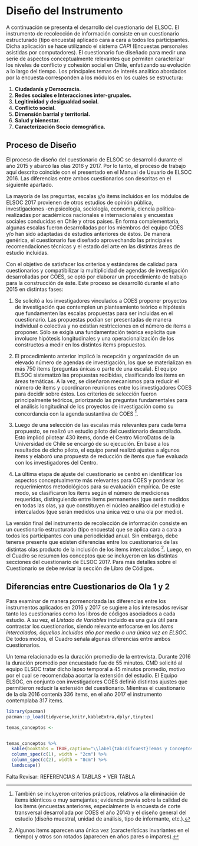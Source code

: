 # Diseño del Instrumento {#dis_ins}

A continuación se presenta el desarrollo del cuestionario del ELSOC. El instrumento de recolección de información consiste en un cuestionario estructurado (tipo encuesta) aplicado cara a cara a todos los participantes. Dicha aplicación se hace utilizando el sistema *CAPI* (Encuestas personales asistidas por computadores). El cuestionario fue diseñado para medir una serie de aspectos conceptualmente  relevantes que permiten caracterizar los niveles  de conflicto y cohesión social en Chile, enfatizando su evolución a lo largo del tiempo. Los principales temas de interés analítico abordados por la encuesta corresponden a los módulos en los cuales se estructura:

1. **Ciudadanía y Democracia.**
2. **Redes sociales e Interacciones inter-grupales.**
3. **Legitimidad y desigualdad social.**
4. **Conflicto social.**
5. **Dimensión barrial y territorial.**
6. **Salud y bienestar.**
7. **Caracterización Socio demográfica.**

## Proceso de Diseño {#proc-dis}
El proceso de diseño del cuestionario de ELSOC se desarrolló durante el año 2015 y abarcó las olas 2016 y 2017. Por lo tanto, el proceso de trabajo aquí descrito coincide con el presentado en el Manual de Usuario de ELSOC 2016. Las diferencias entre ambos cuestionarios son descritas en el siguiente apartado.

La mayoría de las preguntas, escalas y/o items incluidos en los módulos de ELSOC 2017 provienen de otros estudios de opinión pública, investigaciones -en psicología, sociología, economía, ciencia política- realizadas por académicos nacionales e internacionales y encuestas sociales conducidas en Chile y otros países. En forma complementaria, algunas escalas fueron desarrolladas por los miembros del equipo COES y/o han sido adaptadas de estudios anteriores de éstos. De manera genérica, el cuestionario fue diseñado aprovechando las principales recomendaciones técnicas y el estado del arte en las distintas áreas de estudio incluidas.

Con el objetivo de satisfacer los criterios y estándares de calidad para cuestionarios y compatibilizar la multiplicidad de agendas de investigación desarrolladas por COES, se optó por elaborar un procedimiento de trabajo para la construcción de éste. Este proceso se desarrolló durante el año 2015 en distintas fases:


1. Se solicitó a los investigadores vinculados a COES proponer proyectos de investigación que contemplen un planteamiento teórico e hipótesis que fundamenten las escalas propuestas para ser incluidas en el cuestionario. Las propuestas podían ser presentadas de manera individual o colectiva y no existían restricciones en el número de ítems a proponer. Sólo se exigía una fundamentación teórica explícita que involucre hipótesis longitudinales y una operacionalización de los constructos a medir en los distintos items propuestos. 
2. El procedimiento anterior implicó la recepción y organización de un elevado número de agendas de investigación, los que se materializan en más 750 items (preguntas únicas o parte de una escala). El equipo ELSOC sistematizó las propuestas recibidas, clasificando los items en áreas temáticas. A la vez, se diseñaron mecanismos para reducir el número de items y coordinaron reuniones entre los investigadores COES para decidir sobre éstos. Los criterios de selección fueron principalmente teóricos, priorizando las preguntas fundamentales para el análisis longitudinal de los proyectos de investigación como su concordancia con la agenda sustantiva de COES ^[También se incluyeron criterios prácticos, relativos a la eliminación de items idénticos o muy semejantes; evidencia previa sobre la calidad de los items (encuestas anteriores, especialmente la encuesta de corte transversal desarrollada por COES el año 2014) y el diseño general del estudio (diseño muestral, unidad de análisis, tipo de informante, etc.).].

3. Luego de una selección de las escalas más relevantes para cada tema propuesto, se realizó un estudio piloto del cuestionario desarrollado. Esto implicó pilotear 430 items, donde el Centro MicroDatos de la Universidad de Chile se encargó de su ejecución. En base a los resultados de dicho piloto, el equipo panel realizó ajustes a algunos items y elaboró una propuesta de reducción de ítems que fue evaluada con los investigadores del Centro. 

4. La última etapa de ajuste del cuestionario se centró en identificar los aspectos conceptualmente más relevantes para COES y ponderar los requerimientos metodológicos para su evaluación empírica. De este modo, se clasificaron los items según el número de mediciones requeridas, distinguiendo entre items permanentes (que serán medidos en todas las olas, ya que constituyen el núcleo analítico del estudio) e  intercalados (que serán medidos una única vez o una ola por medio). 


La versión final del instrumento de recolección de información consiste en un cuestionario estructurado (tipo encuesta) que se aplica cara a cara a todos los participantes con una periodicidad anual. Sin embargo, debe tenerse presente que existen diferencias entre los cuestionarios de las distintas olas producto de la inclusión de los items intercalados ^[Algunos items aparecen una única vez (características invariantes en el tiempo) y otros son rotados (aparecen en años pares o impares).]. Luego, en el Cuadro \ref{table:items} se resumen los conceptos que se incluyeron en las distintas secciones del cuestionario de ELSOC 2017. Para más detalles sobre el Cuestionario se debe revisar la sección de Libro de Códigos.

\newpage
## Diferencias entre Cuestionarios de Ola 1 y 2 {#dif-cuest}
Para examinar de manera pormenorizada las diferencias entre los instrumentos aplicados en 2016 y 2017 se sugiere a los interesados revisar tanto los cuestionarios como los libros de códigos asociadoos a cada estudio. A su vez, el *Listado de Variables* incluido es una guía útil para contrastar los cuestionarios, siendo relevante enfocarse en los *items intercalados, áquellos incluidos año por medio o una única vez en ELSOC.* De todos modos, el Cuadro \ref{{tab:difcuest}} señala algunas diferencias entre ambos cuestionarios.

Un tema relacionado es la duración promedio de la entrevista. Durante 2016 la duración promedio por encuestado fue de 55 minutos. CMD solicitó al equipo ELSOC tratar dicho lapso temporal a 45 minutos promedio, motivo por el cual se recomendaba acortar la extensión del estudio. El Equipo ELSOC, en conjunto con investigadores COES definió distintos ajustes que permitieron reducir la extensión del cuestionario. Mientras el cuestionario de la ola 2016 contenía 336 items, en el año 2017 el instrumento contemplaba 317 items.

```r
library(pacman)
pacman::p_load(tidyverse,knitr,kableExtra,dplyr,tinytex)

temas_conceptos <- 


temas_conceptos %>%
  kable(booktabs = TRUE,caption="\\label{tab:difcuest}Temas y Conceptos medidos en ELSCO Ola 1") %>%
  column_spec(c(1), width = "2cm") %>%
  column_spec(c(2), width = "8cm") %>%
  landscape()
```

Falta Revisar: REFERENCIAS A TABLAS + VER TABLA
